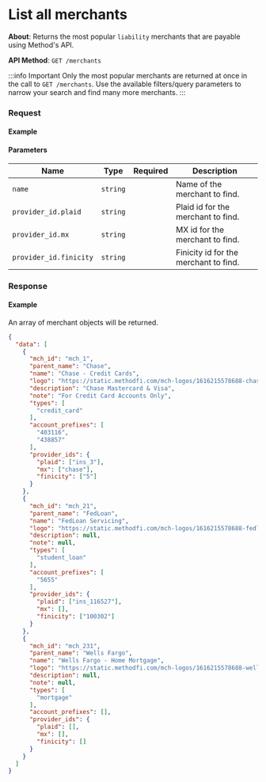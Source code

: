 
# List all merchants

**About**: Returns the most popular `liability` merchants that are payable using Method's API.

**API Method**: `GET /merchants`

:::info Important
Only the most popular merchants are returned at once in the call to `GET /merchants`. Use the available filters/query parameters to narrow your search and find many more merchants.
:::

### Request

#### Example
<MerchantsList />

#### Parameters

| Name                   | Type     | Required | Description                           |
|------------------------|----------|----------|---------------------------------------|
| `name`                 | `string` |          | Name of the merchant to find.         |
| `provider_id.plaid`    | `string` |          | Plaid id for the merchant to find.    |
| `provider_id.mx`       | `string` |          | MX id for the merchant to find.       |
| `provider_id.finicity` | `string` |          | Finicity id for the merchant to find. |

### Response

#### Example

An array of merchant objects will be returned.

```json
{
  "data": [
    {
      "mch_id": "mch_1",
      "parent_name": "Chase",
      "name": "Chase - Credit Cards",
      "logo": "https://static.methodfi.com/mch-logos/1616215578688-chase.png",
      "description": "Chase Mastercard & Visa",
      "note": "For Credit Card Accounts Only",
      "types": [
        "credit_card"
      ],
      "account_prefixes": [
        "403116",
        "438857"
      ],
      "provider_ids": {
        "plaid": ["ins_3"],
        "mx": ["chase"],
        "finicity": ["5"]
      }
    },
    {
      "mch_id": "mch_21",
      "parent_name": "FedLoan",
      "name": "FedLoan Servicing",
      "logo": "https://static.methodfi.com/mch-logos/1616215578688-fedloan.png",
      "description": null,
      "note": null,
      "types": [
        "student_loan"
      ],
      "account_prefixes": [
        "5655"
      ],
      "provider_ids": {
        "plaid": ["ins_116527"],
        "mx": [],
        "finicity": ["100302"]
      }
    },
    {
      "mch_id": "mch_231",
      "parent_name": "Wells Fargo",
      "name": "Wells Fargo - Home Mortgage",
      "logo": "https://static.methodfi.com/mch-logos/1616215578688-wells-fargo.png",
      "description": null,
      "note": null,
      "types": [
        "mortgage"
      ],
      "account_prefixes": [],
      "provider_ids": {
        "plaid": [],
        "mx": [],
        "finicity": []
      }
    }
  ]
}
```
